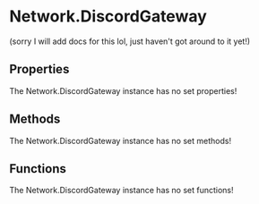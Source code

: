 [//]: # (This file was automatically compiled through the Generator luau code under this repository)
[//]: # (if you want to edit the documentation of discord-luau, please write changes)
[//]: # (to the discord-luau repository itself, we extract the comments from discord-luau and translate)
[//]: # (them into markdown files that Nextra can interpret!)

[//]: # (----- NEXTRA COMPONENTS IMPORT ----- )


[//]: # (----- DOCUMENT HEADER ----- )

# Network.DiscordGateway

(sorry I will add docs for this lol, just haven't got around to it yet!)

[//]: # (----- DOCUMENT PROPERTIES ----- )

## Properties

The Network.DiscordGateway instance has no set properties!

[//]: # (----- DOCUMENT METHODS ----- )

## Methods

The Network.DiscordGateway instance has no set methods!

[//]: # (----- DOCUMENT FUNCTIONS ----- )

## Functions

The Network.DiscordGateway instance has no set functions!

